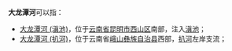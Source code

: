 '''大龙潭河'''可以指：
*[[大龙潭河_(滇池)|大龙潭河 (滇池)]]，位于[[云南省|云南省]][[昆明市|昆明市]][[西山区_(昆明市)|西山区]]南部，注入[[滇池|滇池]]；
*[[大龙潭河_(扒河)|大龙潭河 (扒河)]]，位于云南省[[峨山彝族自治县|峨山彝族自治县]]西部，[[扒河|扒河]]左岸支流；
{{disambig|D|Cat=四字中国地名消歧义}}
